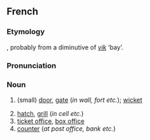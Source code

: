 ==French==
===Etymology===
{{OF.|fr}}, probably from a diminutive of {{ON.|fr}} ''[[vik]]'' ‘bay’.

===Pronunciation===
{{IPA|/giʃe/}}

===Noun===
{{fr-noun|m}}

# {{archaic}} (small) [[door]], [[gate]] (''in wall, fort etc.''); [[wicket]]
# [[hatch]], [[grill]] (''in cell etc.'')
# [[ticket office]], [[box office]]
# [[counter]] (''at post office, bank etc.'')